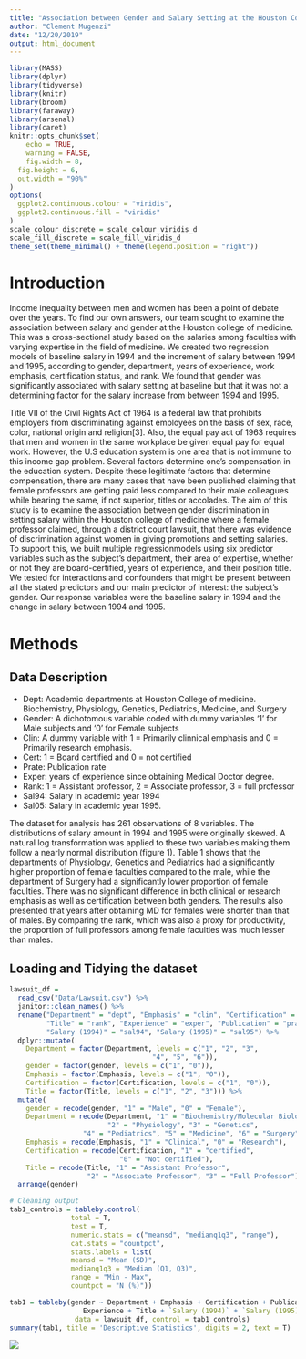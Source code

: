```yaml
---
title: "Association between Gender and Salary Setting at the Houston College of Medicine"
author: "Clement Mugenzi"
date: "12/20/2019"
output: html_document
---
```


```r
library(MASS)
library(dplyr)
library(tidyverse)
library(knitr)
library(broom)
library(faraway)
library(arsenal)
library(caret)
knitr::opts_chunk$set(
	echo = TRUE,
	warning = FALSE,
	fig.width = 8, 
  fig.height = 6,
  out.width = "90%"
)
options(
  ggplot2.continuous.colour = "viridis",
  ggplot2.continuous.fill = "viridis"
)
scale_colour_discrete = scale_colour_viridis_d
scale_fill_discrete = scale_fill_viridis_d
theme_set(theme_minimal() + theme(legend.position = "right"))
```

# Introduction

Income inequality between men and women has been a point of debate over the years. To find our own answers, our team sought to examine the association between salary and gender at the Houston college of medicine. This was a cross-sectional study based on the salaries among faculties with varying expertise in the field of medicine. We created two regression models of baseline salary in 1994 and the increment of salary between 1994 and 1995, according to gender, department, years of experience, work emphasis, certification status, and rank. We found that gender was significantly associated with salary setting at baseline but that it was not a determining factor for the salary increase from between 1994 and 1995.

Title VII of the Civil Rights Act of 1964 is a federal law that prohibits employers from discriminating against employees on the basis of sex, race, color, national origin and religion[3]. Also, the equal pay act of 1963 requires that men and women in the same workplace be given equal pay for equal work. However, the U.S education system is one area that is not immune to this income gap problem. Several factors determine one’s compensation in the education system. Despite these legitimate factors that determine compensation, there are many cases that have been published claiming that female professors are getting paid less compared to their male colleagues while bearing the same, if not superior, titles or accolades.
The aim of this study is to examine the association between gender discrimination in setting salary within the Houston college of medicine where a female professor claimed, through a district court lawsuit, that there was evidence of discrimination against women in giving promotions and setting salaries. To support this, we built multiple regressionmodels using six predictor variables such as the subject's department, their area of expertise, whether or not they are board-certified, years of experience, and their position title. We tested for interactions and confounders that might be present between all the stated predictors and our main predictor of interest: the subject’s gender. Our response variables were the baseline salary in 1994 and the change in salary between 1994 and 1995.

# Methods

## Data Description

* Dept: Academic departments at Houston College of medicine. Biochemistry, Physiology, Genetics, Pediatrics, Medicine, and Surgery
* Gender: A dichotomous variable coded with dummy variables '1' for Male subjects and '0' for Female subjects
* Clin: A dummy variable with 1 = Primarily clinnical emphasis and 0 = Primarily research emphasis.
* Cert: 1 = Board certified and 0 = not certified
* Prate: Publication rate 
* Exper: years of experience since obtaining Medical Doctor degree.
* Rank: 1 = Assistant professor, 2 = Associate professor, 3 = full professor
* Sal94: Salary in academic year 1994
* Sal05: Salary in academic year 1995.

The dataset for analysis has 261 observations of 8 variables. The distributions of salary amount in 1994 and 1995 were originally skewed. A natural log transformation was applied to these two variables making them follow a nearly normal distribution (figure 1). Table 1 shows that the departments of Physiology, Genetics and Pediatrics had a significantly higher proportion of female faculties compared to the male, while the department of Surgery had a significantly lower proportion of female faculties. There was no significant difference in both clinical or research emphasis as well as certification between both genders. The results also presented that years after obtaining MD for females were shorter than that of males. By comparing the rank, which was also a proxy for productivity, the proportion of full professors among female faculties was much lesser than males.

## Loading and Tidying the dataset

```r
lawsuit_df =
  read_csv("Data/Lawsuit.csv") %>% 
  janitor::clean_names() %>%
  rename("Department" = "dept", "Emphasis" = "clin", "Certification" = "cert",
         "Title" = "rank", "Experience" = "exper", "Publication" = "prate",
         "Salary (1994)" = "sal94", "Salary (1995)" = "sal95") %>%
  dplyr::mutate(
    Department = factor(Department, levels = c("1", "2", "3",
                                   "4", "5", "6")),
    gender = factor(gender, levels = c("1", "0")),
    Emphasis = factor(Emphasis, levels = c("1", "0")),
    Certification = factor(Certification, levels = c("1", "0")),
    Title = factor(Title, levels = c("1", "2", "3"))) %>% 
  mutate(
    gender = recode(gender, "1" = "Male", "0" = "Female"),
    Department = recode(Department, "1" = "Biochemistry/Molecular Biology", 
                        "2" = "Physiology", "3" = "Genetics",
                  "4" = "Pediatrics", "5" = "Medicine", "6" = "Surgery"),
    Emphasis = recode(Emphasis, "1" = "Clinical", "0" = "Research"),
    Certification = recode(Certification, "1" = "certified", 
                           "0" = "Not certified"),
    Title = recode(Title, "1" = "Assistant Professor", 
                   "2" = "Associate Professor", "3" = "Full Professor")) %>%
  arrange(gender)
```


```r
# Cleaning output
tab1_controls = tableby.control(
               total = T,
               test = T,
               numeric.stats = c("meansd", "medianq1q3", "range"),
               cat.stats = "countpct",
               stats.labels = list(
               meansd = "Mean (SD)",
               medianq1q3 = "Median (Q1, Q3)",
               range = "Min - Max",
               countpct = "N (%)"))

tab1 = tableby(gender ~ Department + Emphasis + Certification + Publication +
                  Experience + Title + `Salary (1994)` + `Salary (1995)`,
                data = lawsuit_df, control = tab1_controls)
summary(tab1, title = 'Descriptive Statistics', digits = 2, text = T)
```

![](images/Table1.jpg)





















































